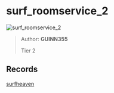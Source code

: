 
# surf_roomservice_2

![surf_roomservice_2](https://raw.githubusercontent.com/Sayt123/SurfMapPics/Maps-and-bonuses/csgo/surf_roomservice_2.jpg)

> Author: **GUINN355**
>
> Tier 2

## Records

[surfheaven](https://surfheaven.eu/map/surf_roomservice_2)
